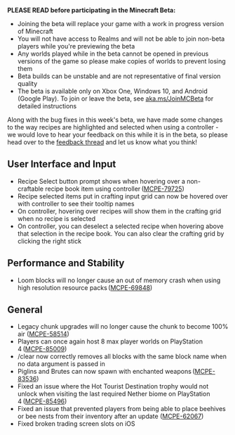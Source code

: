 **PLEASE READ before participating in the Minecraft Beta:**

-   Joining the beta will replace your game with a work in progress version of Minecraft
-   You will not have access to Realms and will not be able to join non-beta players while you're previewing the beta
-   Any worlds played while in the beta cannot be opened in previous versions of the game so please make copies of worlds to prevent losing them
-   Beta builds can be unstable and are not representative of final version quality
-   The beta is available only on Xbox One, Windows 10, and Android (Google Play). To join or leave the beta, see [aka.ms/JoinMCBeta](https://aka.ms/JoinMCBeta) for detailed instructions

Along with the bug fixes in this week's beta, we have made some changes to the way recipes are highlighted and selected when using a controller - we would love to hear your feedback on this while it is in the beta, so please head over to the [feedback thread](https://aka.ms/BetaController) and let us know what you think! 

## **User Interface and Input** 

-   Recipe Select button prompt shows when hovering over a non-craftable recipe book item using controller ([MCPE-79725](https://bugs.mojang.com/browse/MCPE-79725))
-   Recipe selected items put in crafting input grid can now be hovered over with controller to see their tooltip names 
-   On controller, hovering over recipes will show them in the crafting grid when no recipe is selected
-   On controller, you can deselect a selected recipe when hovering above that selection in the recipe book. You can also clear the crafting grid by clicking the right stick 

## **Performance and Stability** 

-   Loom blocks will no longer cause an out of memory crash when using high resolution resource packs ([MCPE-69848](https://bugs.mojang.com/browse/MCPE-69848))

## **General** 

-   Legacy chunk upgrades will no longer cause the chunk to become 100% air ([MCPE-58514](https://bugs.mojang.com/browse/MCPE-58514))
-   Players can once again host 8 max player worlds on PlayStation 4 ([MCPE-85009](https://bugs.mojang.com/browse/MCPE-85009))
-   /clear now correctly removes all blocks with the same block name when no data argument is passed in 
-   Piglins and Brutes can now spawn with enchanted weapons ([MCPE-83536](https://bugs.mojang.com/browse/MCPE-83536)) 
-   Fixed an issue where the Hot Tourist Destination trophy would not unlock when visiting the last required Nether biome on PlayStation 4 ([MCPE-85496](https://bugs.mojang.com/browse/MCPE-85496))
-   Fixed an issue that prevented players from being able to place beehives or bee nests from their inventory after an update ([MCPE-62067](https://bugs.mojang.com/browse/MCPE-62067))
-   Fixed broken trading screen slots on iOS
